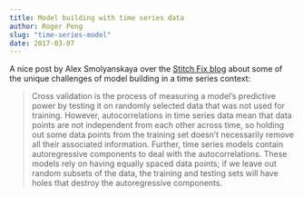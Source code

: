 ```yaml
---
title: Model building with time series data
author: Roger Peng
slug: "time-series-model"
date: 2017-03-07
---
```


A nice post by Alex Smolyanskaya over the [Stitch Fix blog](http://multithreaded.stitchfix.com/blog/2017/02/28/whats-wrong-with-my-time-series/) about some of the unique challenges of model building in a time series context:

> Cross validation is the process of measuring a model’s predictive power by testing it on randomly selected data that was not used for training. However, autocorrelations in time series data mean that data points are not independent from each other across time, so holding out some data points from the training set doesn’t necessarily remove all their associated information. Further, time series models contain autoregressive components to deal with the autocorrelations. These models rely on having equally spaced data points; if we leave out random subsets of the data, the training and testing sets will have holes that destroy the autoregressive components.
